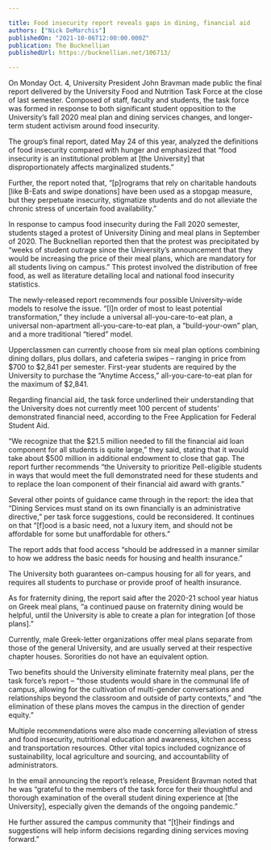 ```yaml
---

title: Food insecurity report reveals gaps in dining, financial aid
authors: ["Nick DeMarchis"]
publishedOn: "2021-10-06T12:00:00.000Z"
publication: The Bucknellian
publishedUrl: https://bucknellian.net/106713/

---
```


On Monday Oct. 4, University President John Bravman made public the final report delivered by the University Food and Nutrition Task Force at the close of last semester. Composed of staff, faculty and students, the task force was formed in response to both significant student opposition to the University’s fall 2020 meal plan and dining services changes, and longer-term student activism around food insecurity.

The group’s final report, dated May 24 of this year, analyzed the definitions of food insecurity compared with hunger and emphasized that “food insecurity is an institutional problem at [the University] that disproportionately affects marginalized students.”

Further, the report noted that, “[p]rograms that rely on charitable handouts [like B-Eats and swipe donations] have been used as a stopgap measure, but they perpetuate insecurity, stigmatize students and do not alleviate the chronic stress of uncertain food availability.”

In response to campus food insecurity during the Fall 2020 semester, students staged a protest of University Dining and meal plans in September of 2020. The Bucknellian reported then that the protest was precipitated by “weeks of student outrage since the University’s announcement that they would be increasing the price of their meal plans, which are mandatory for all students living on campus.” This protest involved the distribution of free food, as well as literature detailing local and national food insecurity statistics.

The newly-released report recommends four possible University-wide models to resolve the issue. “[I]n order of most to least potential transformation,” they include a universal all-you-care-to-eat plan, a universal non-apartment all-you-care-to-eat plan, a “build-your-own” plan, and a more traditional “tiered” model.

Upperclassmen can currently choose from six meal plan options combining dining dollars, plus dollars, and cafeteria swipes – ranging in price from $700 to $2,841 per semester. First-year students are required by the University to purchase the “Anytime Access,” all-you-care-to-eat plan for the maximum of $2,841.

Regarding financial aid, the task force underlined their understanding that the University does not currently meet 100 percent of students’ demonstrated financial need, according to the Free Application for Federal Student Aid.

“We recognize that the $21.5 million needed to fill the financial aid loan component for all students is quite large,” they said, stating that it would take about $500 million in additional endowment to close that gap. The report further recommends “the University to prioritize Pell-eligible students in ways that would meet the full demonstrated need for these students and to replace the loan component of their financial aid award with grants.”

Several other points of guidance came through in the report: the idea that “Dining Services must stand on its own financially is an administrative directive,” per task force suggestions, could be reconsidered. It continues on that “[f]ood is a basic need, not a luxury item, and should not be affordable for some but unaffordable for others.”

The report adds that food access “should be addressed in a manner similar to how we address the basic needs for housing and health insurance.”

The University both guarantees on-campus housing for all for years, and requires all students to purchase or provide proof of health insurance.

As for fraternity dining, the report said after the 2020-21 school year hiatus on Greek meal plans, “a continued pause on fraternity dining would be helpful, until the University is able to create a plan for integration [of those plans].”

Currently, male Greek-letter organizations offer meal plans separate from those of the general University, and are usually served at their respective chapter houses. Sororities do not have an equivalent option.

Two benefits should the University eliminate fraternity meal plans, per the task force’s report – “those students would share in the communal life of campus, allowing for the cultivation of multi-gender conversations and relationships beyond the classroom and outside of party contexts,” and “the elimination of these plans moves the campus in the direction of gender equity.”

Multiple recommendations were also made concerning alleviation of stress and food insecurity, nutritional education and awareness, kitchen access and transportation resources. Other vital topics included cognizance of sustainability, local agriculture and sourcing, and accountability of administrators.

In the email announcing the report’s release, President Bravman noted that he was “grateful to the members of the task force for their thoughtful and thorough examination of the overall student dining experience at [the University], especially given the demands of the ongoing pandemic.”

He further assured the campus community that “[t]heir findings and suggestions will help inform decisions regarding dining services moving forward.”